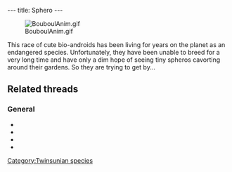 ---
title: Sphero
---

[[Image:BouboulAnim.gif|right]]

This race of cute bio-androids has been living for years on the planet as an endangered species. Unfortunately, they have been unable to breed for a very long time and have only a dim hope of seeing tiny spheros cavorting around their gardens. So they are trying to get by...

==Related threads==
===General===
* {{thread|id=8431|title=Grandma}}
* {{thread|id=7547|title=Sphero where no sphero should be}}
* {{thread|id=3806|title=Sphero in LBA 1}}
* {{thread|id=2353|title=Spheroes/Bouboules}}

{{Stub}}

[[Category:Twinsunian species]]